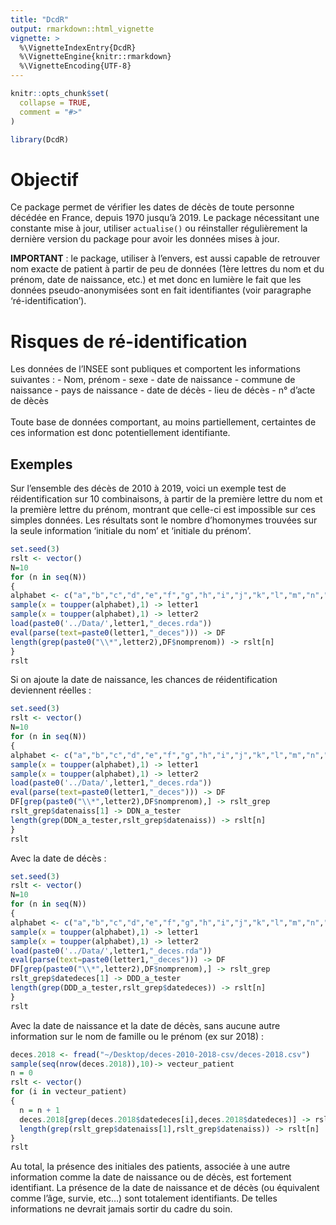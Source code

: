 ```yaml
---
title: "DcdR"
output: rmarkdown::html_vignette
vignette: >
  %\VignetteIndexEntry{DcdR}
  %\VignetteEngine{knitr::rmarkdown}
  %\VignetteEncoding{UTF-8}
---
```


```r
knitr::opts_chunk$set(
  collapse = TRUE,
  comment = "#>"
)
```

```r
library(DcdR)
```

# Objectif
 
Ce package permet de vérifier les dates de décès de toute personne décédée en France, depuis 1970 jusqu'à 2019.
Le package nécessitant une constante mise à jour, utiliser `actualise()` ou réinstaller régulièrement la dernière version du package pour avoir les données mises à jour.

**IMPORTANT** : le package, utiliser à l'envers, est aussi capable de retrouver nom exacte de patient à partir de peu de données (1ère lettres du nom et du prénom, date de naissance, etc.) et met donc en lumière le fait que les données pseudo-anonymisées sont en fait identifiantes (voir paragraphe 'ré-identification').



# Risques de ré-identification

Les données de l'INSEE sont publiques et comportent les informations suivantes :
- Nom, prénom
- sexe
- date de naissance
- commune de naissance
- pays de naissance
- date de décès
- lieu de décès
- n° d'acte de dècès
<br>
<br>
Toute base de données comportant, au moins partiellement, certaintes de ces information est donc potentiellement identifiante.



## Exemples

Sur l'ensemble des décès de 2010 à 2019, voici un exemple test de réidentification sur 10 combinaisons, à partir de la première lettre du nom et la première lettre du prénom, montrant que celle-ci est impossible sur ces simples données. Les résultats sont le nombre d'homonymes trouvées sur la seule information 'initiale du nom' et 'initiale du prénom'.

```r
set.seed(3)
rslt <- vector()
N=10
for (n in seq(N))
{
alphabet <- c("a","b","c","d","e","f","g","h","i","j","k","l","m","n","o","p","q","r","s","t","u","v","w","x","y","z")
sample(x = toupper(alphabet),1) -> letter1
sample(x = toupper(alphabet),1) -> letter2
load(paste0('../Data/',letter1,"_deces.rda"))
eval(parse(text=paste0(letter1,"_deces"))) -> DF
length(grep(paste0("\\*",letter2),DF$nomprenom)) -> rslt[n]
}
rslt
```

Si on ajoute la date de naissance, les chances de réidentification deviennent réelles :

```r
set.seed(3)
rslt <- vector()
N=10
for (n in seq(N))
{
alphabet <- c("a","b","c","d","e","f","g","h","i","j","k","l","m","n","o","p","q","r","s","t","u","v","w","x","y","z")
sample(x = toupper(alphabet),1) -> letter1
sample(x = toupper(alphabet),1) -> letter2
load(paste0('../Data/',letter1,"_deces.rda"))
eval(parse(text=paste0(letter1,"_deces"))) -> DF
DF[grep(paste0("\\*",letter2),DF$nomprenom),] -> rslt_grep
rslt_grep$datenaiss[1] -> DDN_a_tester
length(grep(DDN_a_tester,rslt_grep$datenaiss)) -> rslt[n]
}
rslt
```

Avec la date de décès : 

```r
set.seed(3)
rslt <- vector()
N=10
for (n in seq(N))
{
alphabet <- c("a","b","c","d","e","f","g","h","i","j","k","l","m","n","o","p","q","r","s","t","u","v","w","x","y","z")
sample(x = toupper(alphabet),1) -> letter1
sample(x = toupper(alphabet),1) -> letter2
load(paste0('../Data/',letter1,"_deces.rda"))
eval(parse(text=paste0(letter1,"_deces"))) -> DF
DF[grep(paste0("\\*",letter2),DF$nomprenom),] -> rslt_grep
rslt_grep$datedeces[1] -> DDD_a_tester
length(grep(DDD_a_tester,rslt_grep$datedeces)) -> rslt[n]
}
rslt
```

Avec la date de naissance et la date de décès, sans aucune autre information sur le nom de famille ou le prénom (ex sur 2018) :

```r
deces.2018 <- fread("~/Desktop/deces-2010-2018-csv/deces-2018.csv")
sample(seq(nrow(deces.2018)),10)-> vecteur_patient
n = 0
rslt <- vector()
for (i in vecteur_patient)
{
  n = n + 1
  deces.2018[grep(deces.2018$datedeces[i],deces.2018$datedeces)] -> rslt_grep
  length(grep(rslt_grep$datenaiss[1],rslt_grep$datenaiss)) -> rslt[n]
}
rslt
```

Au total, la présence des initiales des patients, associée à une autre information comme la date de naissance ou de décès, est fortement identifiant. La présence de la date de naissance et de décès (ou équivalent comme l'âge, survie, etc...) sont totalement identifiants.
De telles informations ne devrait jamais sortir du cadre du soin.
